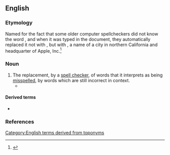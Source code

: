 ==English==

===Etymology===
Named for the fact that some older computer spellcheckers did not know the word {{m|en|cooperation}}, and when it was typed in the document, they automatically replaced it not with {{m|en|co-operation}}, but with {{m|en|Cupertino}}, a name of a city in northern California and headquarter of Apple, Inc.<ref>{{cite-web|title=When Spellcheckers Attack: Perils of the Cupertino Effect|date=2007-11-01|author=Ben Zimmer|authorlink=Ben Zimmer|work=OUPBlog|url=http://blog.oup.com/2007/11/spellchecker/}}</ref>

===Noun===
{{examples|
* {{l|en|cooperation}} → {{l|en|Cupertino}}
* {{l|en|identified|(i)dentified}} → {{l|en|denitrified}}
* infurmation → {{l|en|infuriation}}
* {{l|en|Freud}} → {{l|en|fraud}}
}}
{{en-noun|?}}

# The replacement, by a [[spell checker]], of words that it interprets as being [[misspell]]ed, by words which are still incorrect in context.
#* {{quote-book|en|year=2015|author=Arhlene A. Flowers|title=Global Writing for Public Relations|publisher=Routledge|isbn=9781317683865|url=https://books.google.com/books?id=VcQ0CwAAQBAJ&pg=PT351&dq=%22Cupertino+effect%22&hl=&cd=4&source=gbs_api#v=onepage&q=%22Cupertino%20effect%22&f=false|text=Although computer dictionaries have improved, the '''Cupertino effect''' still creates havoc.}}

====Derived terms====
* {{l|en|Cupertino}}

===References===
<references/>

[[Category:English terms derived from toponyms]]